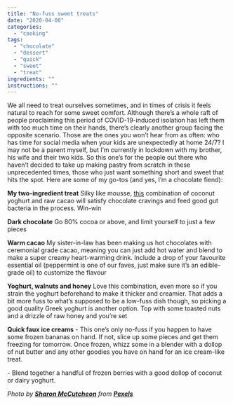 ```yaml
---
title: "No-fuss sweet treats"
date: "2020-04-08"
categories: 
  - "cooking"
tags: 
  - "chocolate"
  - "dessert"
  - "quick"
  - "sweet"
  - "treat"
ingredients: ""
instructions: ""
---
```


We all need to treat ourselves sometimes, and in times of crisis it feels natural to reach for some sweet comfort. Although there’s a whole raft of people proclaiming this period of COVID-19-induced isolation has left them with too much time on their hands, there’s clearly another group facing the opposite scenario. Those are the ones you won’t hear from as often: who has time for social media when your kids are unexpectedly at home 24/7? I may not be a parent myself, but I’m currently in lockdown with my brother, his wife and their two kids. So this one’s for the people out there who haven’t decided to take up making pastry from scratch in these unprecedented times, those who just want something short and sweet that hits the spot. Here are some of my go-tos (and yes, I’m a chocolate fiend):

**My two-ingredient treat** Silky like mousse, [this](https://cookingwithnothing.com/my-two-ingredient-treat/) combination of coconut yoghurt and raw cacao will satisfy chocolate cravings and feed good gut bacteria in the process. Win-win

**Dark chocolate** Go 80% cocoa or above, and limit yourself to just a few pieces

**Warm cacao** My sister-in-law has been making us hot chocolates with ceremonial grade cacao, meaning you can just add hot water and blend to make a super creamy heart-warming drink. Include a drop of your favourite essential oil (peppermint is one of our faves, just make sure it’s an edible-grade oil) to customize the flavour

**Yoghurt, walnuts and honey** Love this combination, even more so if you strain the yoghurt beforehand to make it thicker and creamier. That adds a bit more fuss to what’s supposed to be a low-fuss dish though, so picking a good quality Greek yoghurt is another option. Top with some toasted nuts and a drizzle of raw honey and you’re set

**Quick faux ice creams** \- This one’s only no-fuss if you happen to have some frozen bananas on hand. If not, slice up some pieces and get them freezing for tomorrow. Once frozen, whizz some in a blender with a dollop of nut butter and any other goodies you have on hand for an ice cream-like treat.

\- Blend together a handful of frozen berries with a good dollop of coconut or dairy yoghurt.

_Photo by **[Sharon McCutcheon](https://www.pexels.com/@mccutcheon?utm_content=attributionCopyText&utm_medium=referral&utm_source=pexels)** from_ **[_Pexels_](https://www.pexels.com/photo/rainbow-buttercream-frosting-3713892/?utm_content=attributionCopyText&utm_medium=referral&utm_source=pexels)**
